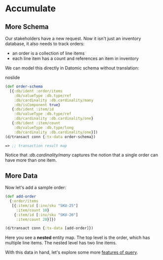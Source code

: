 Accumulate
==========

More Schema
-----------

Our stakeholders have a new request. Now it isn't just an inventory database, it also needs to track orders:

- an order is a collection of line items
- each line item has a count and references an item in inventory

We can model this directly in Datomic schema without translation:

noslide

```clojure
(def order-schema
  [{:db/ident :order/items
    :db/valueType :db.type/ref
    :db/cardinality :db.cardinality/many
    :db/isComponent true}
   {:db/ident :item/id
    :db/valueType :db.type/ref
    :db/cardinality :db.cardinality/one}
   {:db/ident :item/count
    :db/valueType :db.type/long
    :db/cardinality :db.cardinality/one}])
(d/transact conn {:tx-data order-schema})
```



```clojure
=> ;; transaction result map
```



Notice that *:db.cardinality/many* captures the notion that a single order can have more than one item.





More Data
---------

Now let's add a sample order:

```clojure
(def add-order
  {:order/items
   [{:item/id [:inv/sku "SKU-25"]
     :item/count 10}
    {:item/id [:inv/sku "SKU-26"]
     :item/count 20}]})

(d/transact conn {:tx-data [add-order]})
```



Here you see a **nested** entity map. The top level is the order, which has multiple line items. The nested level has two line items.

With this data in hand, let's explore some more [features of query](read-revisited.html).